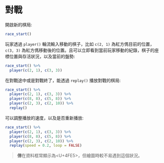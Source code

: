 # 對戰 {#player}

開啟新的棋局:

```r
race_start()
```

玩家透過 `player()` 輪流輸入移動的棋子，比如 `c(2, 1)` 為紅方傌目前的位置，`c(3, 3)` 為紅方傌移動後的位置。且可以立即看到當前玩家移動的紀錄，棋子的座標位置與存活狀況，以及當前的盤勢:

```r
race_start() %>% 
  player(c(2, 1), c(3, 3))
```

在對戰途中或是對戰終了，能透過 `replay()` 播放對戰的棋局:

```r
race_start() %>% 
  player(c(2, 1), c(3, 3)) %>% 
  player(c(8, 8), c(5, 8)) %>% 
  player(c(2, 3), c(2, 10)) %>% 
  replay()
```

可以調整播放的速度，以及是否重新播放:

```r
race_start() %>% 
  player(c(2, 1), c(3, 3)) %>% 
  player(c(8, 8), c(5, 8)) %>% 
  player(c(2, 3), c(2, 10)) %>% 
  replay(speed = 0.2, loop = FALSE)
```

> **俥**在資料框常顯示為<U+4FE5>，但繪圖時較不易遇到這個狀況。